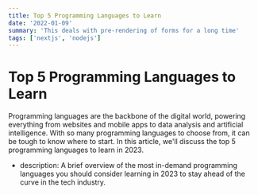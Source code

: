```yaml
---
title: Top 5 Programming Languages to Learn
date: '2022-01-09'
summary: 'This deals with pre-rendering of forms for a long time'
tags: ['nextjs', 'nodejs']
---
```


# Top 5 Programming Languages to Learn

Programming languages are the backbone of the digital world, powering everything from websites and mobile apps to data analysis and artificial intelligence. With so many programming languages to choose from, it can be tough to know where to start. In this article, we'll discuss the top 5 programming languages to learn in 2023.

<CustomImage src='program/strategy.jpg' alt='ChatGPT provides update'/>

* description: A brief overview of the most in-demand programming languages you should consider learning in 2023 to stay ahead of the curve in the tech industry.